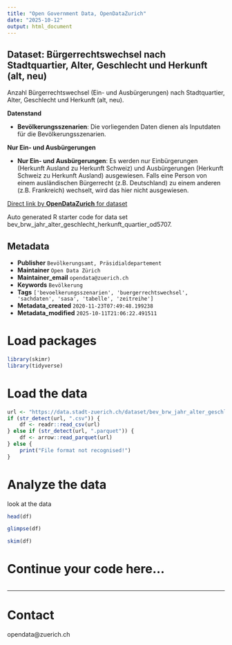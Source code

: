 ```yaml
---
title: "Open Government Data, OpenDataZurich"
date: "2025-10-12"
output: html_document
---
```


## Dataset: Bürgerrechtswechsel nach Stadtquartier, Alter, Geschlecht und Herkunft (alt, neu)


Anzahl Bürgerrechtswechsel (Ein- und Ausbürgerungen) nach Stadtquartier, Alter, Geschlecht und Herkunft (alt, neu).


**Datenstand**

- **Bevölkerungsszenarien**: Die vorliegenden Daten dienen als Inputdaten für die Bevölkerungsszenarien.

 

[]()

**Nur Ein- und Ausbürgerungen**

- **Nur Ein- und Ausbürgerungen**: Es werden nur Einbürgerungen (Herkunft Ausland zu Herkunft Schweiz) und Ausbürgerungen (Herkunft Schweiz zu Herkunft Ausland) ausgewiesen. Falls eine Person von einem ausländischen Bürgerrecht (z.B. Deutschland) zu einem anderen (z.B. Frankreich) wechselt, wird das hier nicht ausgewiesen.

 

[]()



[Direct link by **OpenDataZurich** for dataset](https://data.stadt-zuerich.ch/dataset/bev_brw_jahr_alter_geschlecht_herkunft_quartier_od5707)

Auto generated R starter code for data set bev_brw_jahr_alter_geschlecht_herkunft_quartier_od5707.

## Metadata

- **Publisher** `Bevölkerungsamt, Präsidialdepartement`
- **Maintainer** `Open Data Zürich`
- **Maintainer_email** `opendata@zuerich.ch`
- **Keywords** `Bevölk­erung`
- **Tags** `['bevoelkerungsszenarien', 'buergerrechtswechsel', 'sachdaten', 'sasa', 'tabelle', 'zeitreihe']`
- **Metadata_created** `2020-11-23T07:49:48.199238`
- **Metadata_modified** `2025-10-11T21:06:22.491511`


# Load packages

```r
library(skimr)
library(tidyverse)
```

# Load the data

```r
url <- "https://data.stadt-zuerich.ch/dataset/bev_brw_jahr_alter_geschlecht_herkunft_quartier_od5707/download/BEV570OD5707.csv"
if (str_detect(url, ".csv")) {
    df <- readr::read_csv(url)
} else if (str_detect(url, ".parquet")) {
    df <- arrow::read_parquet(url)
} else {
    print("File format not recognised!")
}
```

# Analyze the data

look at the data
```r
head(df)
```

```r
glimpse(df)
```

```r
skim(df)
```

# Continue your code here...

```r

```

------------------------------------------------------------------------

# Contact

opendata@zuerich.ch

